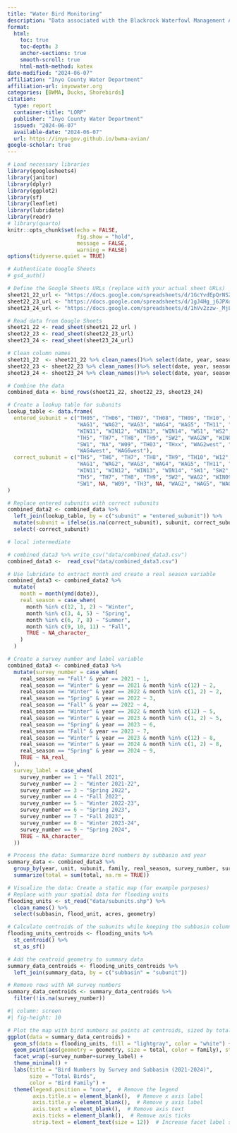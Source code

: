 ```yaml
---
title: "Water Bird Monitoring"
description: "Data associated with the Blackrock Waterfowl Management Area (BWMA) Interim Plan to transition to a seasonal flooding regime to benefit waterfowl under a moist-soil management paradigm."
format: 
  html: 
    toc: true
    toc-depth: 3
    anchor-sections: true
    smooth-scroll: true
    html-math-method: katex
date-modified: "2024-06-07"
affiliation: "Inyo County Water Department"
affiliation-url: inyowater.org
categories: [BWMA, Ducks, Shorebirds]
citation:
  type: report
  container-title: "LORP"
  publisher: "Inyo County Water Department"
  issued: "2024-06-07"
  available-date: "2024-06-07"
  url: https://inyo-gov.github.io/bwma-avian/
google-scholar: true
---
```


```r


# Load necessary libraries
library(googlesheets4)
library(janitor)
library(dplyr)
library(ggplot2)
library(sf)
library(leaflet)
library(lubridate)
library(readr)
# library(quarto)
knitr::opts_chunk$set(echo = FALSE, 
                      fig.show = "hold", 
                      message = FALSE, 
                      warning = FALSE)
options(tidyverse.quiet = TRUE)
```

```r
# Authenticate Google Sheets
# gs4_auth()

# Define the Google Sheets URLs (replace with your actual sheet URLs)
sheet21_22_url <- "https://docs.google.com/spreadsheets/d/1GcYvdEpQrNSZQh2oyWrRX7eziKwWhEOkLWbbP4YLJWg/edit?gid=0#gid=0"
sheet22_23_url <- "https://docs.google.com/spreadsheets/d/1gJ4Hg_j6JPXqq8ts-1cd6g7eS1YYMu-yXFqjiRYQj3k/edit#gid=0"
sheet23_24_url <- "https://docs.google.com/spreadsheets/d/1hVv2zzw-_MjLFVb1u9aPz2fZLSqRfU4lP1dxDW9p6LU/edit?gid=16099919#gid=16099919"

```

```r


# Read data from Google Sheets
sheet21_22 <- read_sheet(sheet21_22_url )
sheet22_23 <- read_sheet(sheet22_23_url)
sheet23_24 <- read_sheet(sheet23_24_url)
```

```r
# Clean column names
sheet21_22  <- sheet21_22 %>% clean_names()%>% select(date, year, season, unit, subunit, family, species, code, total)
sheet22_23 <- sheet22_23 %>% clean_names()%>% select(date, year, season, unit, subunit, family, species, code, total)
sheet23_24 <- sheet23_24 %>% clean_names()%>% select(date, year, season, unit, subunit, family, species, code, total)
```

```r
# Combine the data
combined_data <- bind_rows(sheet21_22, sheet22_23, sheet23_24)
```

```r
# Create a lookup table for subunits
lookup_table <- data.frame(
  entered_subunit = c("TH05", "TH06", "TH07", "TH08", "TH09", "TH10", "W12", "W13", "W14", 
                      "WAG1", "WAG2", "WAG3", "WAG4", "WAG5", "TH11", "W11", "WAG6", 
                      "WIN11", "WIN12", "WIN13", "WIN14", "WS1", "WS2", "W7", "W9", 
                      "TH5", "TH7", "TH8", "TH9", "SW2", "WAG2W", "WIN09", "WAG2w", 
                      "SW1", "NA", "W09", "TH03", "THxx", "WAG2west", "WAG5west", 
                      "WAG4west", "WAG6west"),
  correct_subunit = c("TH5", "TH6", "TH7", "TH8", "TH9", "TH10", "W12", "W13", "W14", 
                      "WAG1", "WAG2", "WAG3", "WAG4", "WAG5", "TH11", "W11", "WAG6", 
                      "WIN11", "WIN12", "WIN13", "WIN14", "SW1", "SW2", "W7", "W9", 
                      "TH5", "TH7", "TH8", "TH9", "SW2", "WAG2", "WIN09", "WAG2", 
                      "SW1", NA, "W09", "TH3", NA, "WAG2", "WAG5", "WAG4", "WAG6")
)
```

```r
# Replace entered subunits with correct subunits
combined_data2 <- combined_data %>%
  left_join(lookup_table, by = c("subunit" = "entered_subunit")) %>%
  mutate(subunit = ifelse(is.na(correct_subunit), subunit, correct_subunit)) %>%
  select(-correct_subunit)
```


```r
# local intermediate

# combined_data3 %>% write_csv("data/combined_data3.csv")
combined_data3 <-  read_csv("data/combined_data3.csv")
```

```r
# Use lubridate to extract month and create a real season variable
combined_data3 <- combined_data2 %>%
  mutate(
    month = month(ymd(date)),
    real_season = case_when(
      month %in% c(12, 1, 2) ~ "Winter",
      month %in% c(3, 4, 5) ~ "Spring",
      month %in% c(6, 7, 8) ~ "Summer",
      month %in% c(9, 10, 11) ~ "Fall",
      TRUE ~ NA_character_
    )
  )

```

```r
# Create a survey number and label variable
combined_data3 <- combined_data3 %>%
  mutate(survey_number = case_when(
    real_season == "Fall" & year == 2021 ~ 1,
    real_season == "Winter" & year == 2021 & month %in% c(12) ~ 2,
    real_season == "Winter" & year == 2022 & month %in% c(1, 2) ~ 2,
    real_season == "Spring" & year == 2022 ~ 3,
    real_season == "Fall" & year == 2022 ~ 4,
    real_season == "Winter" & year == 2022 & month %in% c(12) ~ 5,
    real_season == "Winter" & year == 2023 & month %in% c(1, 2) ~ 5,
    real_season == "Spring" & year == 2023 ~ 6,
    real_season == "Fall" & year == 2023 ~ 7,
    real_season == "Winter" & year == 2023 & month %in% c(12) ~ 8,
    real_season == "Winter" & year == 2024 & month %in% c(1, 2) ~ 8,
    real_season == "Spring" & year == 2024 ~ 9,
    TRUE ~ NA_real_
  ),
  survey_label = case_when(
    survey_number == 1 ~ "Fall 2021",
    survey_number == 2 ~ "Winter 2021-22",
    survey_number == 3 ~ "Spring 2022",
    survey_number == 4 ~ "Fall 2022",
    survey_number == 5 ~ "Winter 2022-23",
    survey_number == 6 ~ "Spring 2023",
    survey_number == 7 ~ "Fall 2023",
    survey_number == 8 ~ "Winter 2023-24",
    survey_number == 9 ~ "Spring 2024",
    TRUE ~ NA_character_
  ))

# Process the data: Summarize bird numbers by subbasin and year
summary_data <- combined_data3 %>%
  group_by(year, unit, subunit, family, real_season, survey_number, survey_label) %>%
  summarize(total = sum(total, na.rm = TRUE))

# Visualize the data: Create a static map (for example purposes)
# Replace with your spatial data for flooding units
flooding_units <- st_read("data/subunits.shp") %>% 
  clean_names() %>% 
  select(subbasin, flood_unit, acres, geometry)

# Calculate centroids of the subunits while keeping the subbasin column
flooding_units_centroids <- flooding_units %>% 
  st_centroid() %>%
  st_as_sf()

# Add the centroid geometry to summary data
summary_data_centroids <- flooding_units_centroids %>%
  left_join(summary_data, by = c("subbasin" = "subunit"))

# Remove rows with NA survey numbers
summary_data_centroids <- summary_data_centroids %>%
  filter(!is.na(survey_number))

```


```r
#| column: screen
#| fig-height: 10

# Plot the map with bird numbers as points at centroids, sized by total bird numbers, colored by family, faceted by survey label
ggplot(data = summary_data_centroids) +
  geom_sf(data = flooding_units, fill = "lightgray", color = "white") +  # Background map
  geom_point(aes(geometry = geometry, size = total, color = family), stat = "sf_coordinates") +
  facet_wrap(~survey_number+survey_label) +
  theme_minimal() +
  labs(title = "Bird Numbers by Survey and Subbasin (2021-2024)",
       size = "Total Birds",
       color = "Bird Family") +
  theme(legend.position = "none",  # Remove the legend
        axis.title.x = element_blank(),  # Remove x axis label
        axis.title.y = element_blank(),  # Remove y axis label
        axis.text = element_blank(),  # Remove axis text
        axis.ticks = element_blank(),  # Remove axis ticks
        strip.text = element_text(size = 12))  # Increase facet label size

```




